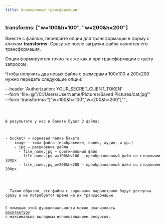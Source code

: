 ```yaml
---
title: Асинхронные трансформации
---
```



### transforms: ["w=100&h=100", "w=200&h=200"]

Вместе с файлом, передайте опции для трансформации в форму с ключом **transforms.**
Сразу же после загрузки файла начнется его трансформация.

Опции формируются точно так же как и при трансформации с query запросом.

Чтобы получить два новых файла с размерами 100х100 и 200х200 нужно передать следующие опции:

--header 'Authorization: YOUR_SECRET_CLIENT_TOKEN' \
--form 'file=@"/C:/Users/UserName/Pictures/Saved Pictures/cat.jpg"' \
--form 'transforms="[\"w=100&h=100\",\"w=200&h=200\"]"'`;


<Code code={exampleCodeCurl} lang="sh" title={fileName} />

В результате у нас в бакете будет 3 файла:

<FileTree>
- bucket/ — корневая папка бакета
  - image — типа файла (изображение, видео, аудио, и др.)
    - jpg — расширение файла
      - file_name.jpg — оригинальный файл
      - file_name.jpg_w=100&h=100 — преобразованный файл со сторонами 100px
      - file_name.jpg_w=200&h=200 — преобразованный файл со сторонами 200px

</FileTree>

<Aside title="Одно из лучших архитектурных решений" type="tip">
  Таким образом, все файлы с заданными параметрами будут доступны сразу и не потребуется время на их трансформацию.

  С помощью этой функциональности можно реализовать <a href="../../start/cdn/#максимальная-выгода-от-default-uploader">архитектуру</a> с максимально выгодным использованием ресурсов.
</Aside>